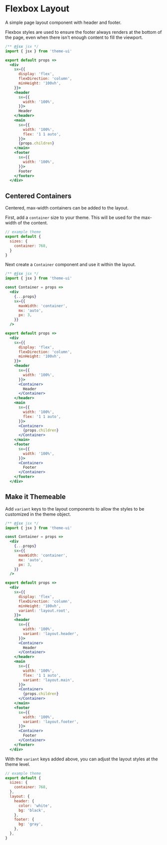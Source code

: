 
# Flexbox Layout

A simple page layout component with header and footer.

Flexbox styles are used to ensure the footer always renders at the bottom of the page, even when there isn't enough content to fill the viewport.

```jsx
/** @jsx jsx */
import { jsx } from 'theme-ui'

export default props =>
  <div
    sx={{
      display: 'flex',
      flexDirection: 'column',
      minHeight: '100vh',
    }}>
    <header
      sx={{
        width: '100%',
      }}>
      Header
    </header>
    <main
      sx={{
        width: '100%',
        flex: '1 1 auto',
      }}>
      {props.children}
    </main>
    <footer
      sx={{
        width: '100%',
      }}>
      Footer
    </footer>
  </div>
```

## Centered Containers

Centered, max-width containers can be added to the layout.

First, add a `container` size to your theme.
This will be used for the max-width of the content.

```js
// example theme
export default {
  sizes: {
    container: 768,
  }
}
```

Next create a `Container` component and use it within the layout.

```jsx
/** @jsx jsx */
import { jsx } from 'theme-ui'

const Container = props =>
  <div
    {...props}
    sx={{
      maxWidth: 'container',
      mx: 'auto',
      px: 3,
    }}
  />

export default props =>
  <div
    sx={{
      display: 'flex',
      flexDirection: 'column',
      minHeight: '100vh',
    }}>
    <header
      sx={{
        width: '100%',
      }}>
      <Container>
        Header
      </Container>
    </header>
    <main
      sx={{
        width: '100%',
        flex: '1 1 auto',
      }}>
      <Container>
        {props.children}
      </Container>
    </main>
    <footer
      sx={{
        width: '100%',
      }}>
      <Container>
        Footer
      </Container>
    </footer>
  </div>
```

## Make it Themeable

Add `variant` keys to the layout components to allow the styles to be customized in the theme object.

```jsx
/** @jsx jsx */
import { jsx } from 'theme-ui'

const Container = props =>
  <div
    {...props}
    sx={{
      maxWidth: 'container',
      mx: 'auto',
      px: 3,
    }}
  />

export default props =>
  <div
    sx={{
      display: 'flex',
      flexDirection: 'column',
      minHeight: '100vh',
      variant: 'layout.root',
    }}>
    <header
      sx={{
        width: '100%',
        variant: 'layout.header',
      }}>
      <Container>
        Header
      </Container>
    </header>
    <main
      sx={{
        width: '100%',
        flex: '1 1 auto',
        variant: 'layout.main',
      }}>
      <Container>
        {props.children}
      </Container>
    </main>
    <footer
      sx={{
        width: '100%',
        variant: 'layout.footer',
      }}>
      <Container>
        Footer
      </Container>
    </footer>
  </div>
```

With the `variant` keys added above, you can adjust the layout styles at the theme level.

```js
// example theme
export default {
  sizes: {
    container: 768,
  },
  layout: {
    header: {
      color: 'white',
      bg: 'black',
    },
    footer: {
      bg: 'gray',
    },
  },
}
```
